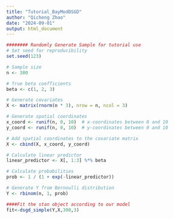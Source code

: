```yaml
---
title: "Tutorial_BayModDSGD"
author: "Qicheng Zhao"
date: "2024-09-01"
output: html_document
---
```



```r
######## Randomly Generate Sample for tutorial use
# Set seed for reproducibility
set.seed(123)

# Sample size
n <- 300

# True beta coefficients
beta <- c(1, 2, 3)

# Generate covariates
X <- matrix(rnorm(n * 3), nrow = n, ncol = 3)

# Generate spatial coordinates
x_coord <- runif(n, 0, 10)  # x-coordinates between 0 and 10
y_coord <- runif(n, 0, 10)  # y-coordinates between 0 and 10

# Add spatial coordinates to the covariate matrix
X <- cbind(X, x_coord, y_coord)

# Calculate linear predictor
linear_predictor <- X[, 1:3] %*% beta

# Calculate probabilities
prob <- 1 / (1 + exp(-linear_predictor))

# Generate Y from Bernoulli distribution
Y <- rbinom(n, 1, prob)

```


```r
####Fit the stan object according to our model
fit<-dsgd_simple(Y,X,300,3)
```


